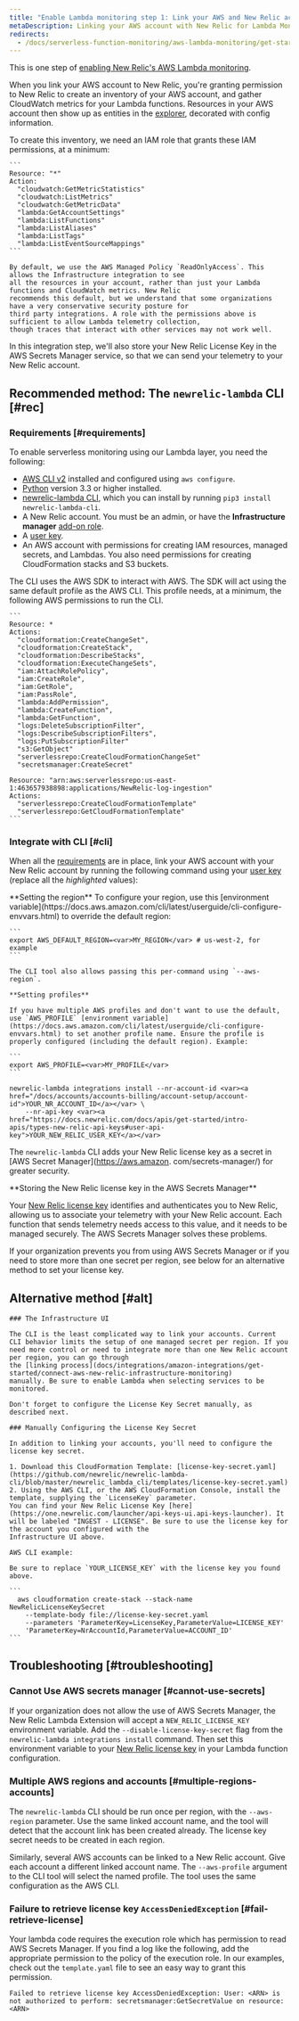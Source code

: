 ```yaml
---
title: "Enable Lambda monitoring step 1: Link your AWS and New Relic accounts"
metaDescription: Linking your AWS account with New Relic for Lambda Monitoring
redirects:
  - /docs/serverless-function-monitoring/aws-lambda-monitoring/get-started/enable-serverless-monitoring-using-lambda-layer
---
```


This is one step of [enabling New Relic's AWS Lambda monitoring](/docs/serverless-function-monitoring/aws-lambda-monitoring/enable-lambda-monitoring/enable-aws-lambda-monitoring). 

When you link your AWS account to New Relic, you're granting permission to New Relic to create an inventory of your AWS account, and gather CloudWatch metrics for your Lambda functions. Resources in your AWS account then show up as entities in the [explorer](/docs/new-relic-one/use-new-relic-one/ui-data/new-relic-one-entity-explorer-view-performance-across-apps-services-hosts), decorated with config information.

<CollapserGroup>
  <Collapser
    id="aws-permissions"
    title="AWS permissions details"
  >
    To create this inventory, we need an IAM role that grants these IAM permissions, at a minimum:

    ```
    Resource: "*"
    Action:
      "cloudwatch:GetMetricStatistics"
      "cloudwatch:ListMetrics"
      "cloudwatch:GetMetricData"
      "lambda:GetAccountSettings"
      "lambda:ListFunctions"
      "lambda:ListAliases"
      "lambda:ListTags"
      "lambda:ListEventSourceMappings"
    ```

    By default, we use the AWS Managed Policy `ReadOnlyAccess`. This allows the Infrastructure integration to see
    all the resources in your account, rather than just your Lambda functions and CloudWatch metrics. New Relic
    recommends this default, but we understand that some organizations have a very conservative security posture for
    third party integrations. A role with the permissions above is sufficient to allow Lambda telemetry collection,
    though traces that interact with other services may not work well.
  </Collapser>
</CollapserGroup>

In this integration step, we'll also store your New Relic License Key in the AWS Secrets Manager service, so that we
can send your telemetry to your New Relic account.

## Recommended method: The `newrelic-lambda` CLI [#rec]

### Requirements [#requirements]

To enable serverless monitoring using our Lambda layer, you need the following:

* [AWS CLI v2](https://docs.aws.amazon.com/cli/latest/userguide/install-cliv2.html) installed and configured using `aws configure`.
* [Python](https://www.python.org/downloads/) version 3.3 or higher installed.
* [newrelic-lambda CLI](https://github.com/newrelic/newrelic-lambda-cli#installation),
  which you can install by running `pip3 install newrelic-lambda-cli`.
* A New Relic account. You must be an admin, or have the **Infrastructure manager** [add-on role](/docs/accounts/original-accounts-billing/original-users-roles/users-roles-original-user-model#add-on).
* A [user key](/docs/apis/get-started/intro-apis/types-new-relic-api-keys#personal-api-key).
* An AWS account with permissions for creating IAM resources, managed secrets, and Lambdas. You also need permissions for creating CloudFormation stacks and S3 buckets.

<CollapserGroup>
  <Collapser
    id="cli-aws-permissions"
    title="CLI user AWS permissions details"
  >
  The CLI uses the AWS SDK to interact with AWS. The SDK will act using the same default profile as the AWS CLI.
  This profile needs, at a minimum, the following AWS permissions to run the CLI.

    ```
    Resource: *
    Actions:
      "cloudformation:CreateChangeSet",
      "cloudformation:CreateStack",
      "cloudformation:DescribeStacks",
      "cloudformation:ExecuteChangeSets",
      "iam:AttachRolePolicy",
      "iam:CreateRole",
      "iam:GetRole",
      "iam:PassRole",
      "lambda:AddPermission",
      "lambda:CreateFunction",
      "lambda:GetFunction",
      "logs:DeleteSubscriptionFilter",
      "logs:DescribeSubscriptionFilters",
      "logs:PutSubscriptionFilter"
      "s3:GetObject"
      "serverlessrepo:CreateCloudFormationChangeSet"
      "secretsmanager:CreateSecret"

    Resource: "arn:aws:serverlessrepo:us-east-1:463657938898:applications/NewRelic-log-ingestion"
    Actions:
      "serverlessrepo:CreateCloudFormationTemplate"
      "serverlessrepo:GetCloudFormationTemplate"
    ```
  </Collapser>
</CollapserGroup>

### Integrate with CLI [#cli]

When all the [requirements](#requirements) are in place, link your AWS account with your New Relic account by running the following command using your [user key](https://docs.newrelic.com/docs/apis/get-started/intro-apis/types-new-relic-api-keys#personal-api-key) (replace all the <var>highlighted</var> values):

<CollapserGroup>
  <Collapser
    id="aws-env-variables"
    title="AWS regions and profiles"
  >
    **Setting the region**
    To configure your region, use this [environment variable](https://docs.aws.amazon.com/cli/latest/userguide/cli-configure-envvars.html) to override the default region:

    ```
    export AWS_DEFAULT_REGION=<var>MY_REGION</var> # us-west-2, for example
    ```

    The CLI tool also allows passing this per-command using `--aws-region`.

    **Setting profiles**

    If you have multiple AWS profiles and don't want to use the default, use `AWS_PROFILE` [environment variable](https://docs.aws.amazon.com/cli/latest/userguide/cli-configure-envvars.html) to set another profile name. Ensure the profile is properly configured (including the default region). Example:

    ```
    export AWS_PROFILE=<var>MY_PROFILE</var>
    ```
  </Collapser>
</CollapserGroup>

```
newrelic-lambda integrations install --nr-account-id <var><a href="/docs/accounts/accounts-billing/account-setup/account-id">YOUR_NR_ACCOUNT_ID</a></var> \
    --nr-api-key <var><a href="https://docs.newrelic.com/docs/apis/get-started/intro-apis/types-new-relic-api-keys#user-api-key">YOUR_NEW_RELIC_USER_KEY</a></var>
```

The `newrelic-lambda` CLI adds your New Relic license key as a secret in [AWS Secret Manager](https://aws.amazon.
com/secrets-manager/) for greater security.

<Callout variant="tip">
  **Storing the New Relic license key in the AWS Secrets Manager**

  Your [New Relic license key](/docs/accounts/accounts-billing/account-setup/new-relic-license-key) identifies and authenticates you to New Relic, allowing us to associate your telemetry with your New Relic account. Each function that sends telemetry needs access to this value, and it needs to be managed securely. The AWS Secrets Manager solves these problems.

  If your organization prevents you from using AWS Secrets Manager or if you need to store more than one secret per region, see below for an alternative method to set your license key.
</Callout>

## Alternative method [#alt]

<CollapserGroup>
  <Collapser
    id="manual-linking"
    title="Linking accounts manually"
  >

    ### The Infrastructure UI

    The CLI is the least complicated way to link your accounts. Current CLI behavior limits the setup of one managed secret per region. If you need more control or need to integrate more than one New Relic account per region, you can go through
    the [linking process](docs/integrations/amazon-integrations/get-started/connect-aws-new-relic-infrastructure-monitoring)
    manually. Be sure to enable Lambda when selecting services to be monitored.

    Don't forget to configure the License Key Secret manually, as described next.

    ### Manually Configuring the License Key Secret

    In addition to linking your accounts, you'll need to configure the license key secret.

    1. Download this CloudFormation Template: [license-key-secret.yaml](https://github.com/newrelic/newrelic-lambda-cli/blob/master/newrelic_lambda_cli/templates/license-key-secret.yaml)
    2. Using the AWS CLI, or the AWS CloudFormation Console, install the template, supplying the `LicenseKey` parameter.
    You can find your New Relic License Key [here](https://one.newrelic.com/launcher/api-keys-ui.api-keys-launcher). It
    will be labeled "INGEST - LICENSE". Be sure to use the license key for the account you configured with the
    Infrastructure UI above.

    AWS CLI example:

    Be sure to replace `YOUR_LICENSE_KEY` with the license key you found above.

    ```
      aws cloudformation create-stack --stack-name NewRelicLicenseKeySecret 
        --template-body file://license-key-secret.yaml 
        --parameters 'ParameterKey=LicenseKey,ParameterValue=LICENSE_KEY' 
        'ParameterKey=NrAccountId,ParameterValue=ACCOUNT_ID'
    ```

  </Collapser>
</CollapserGroup>


## Troubleshooting [#troubleshooting]

### Cannot Use AWS secrets manager [#cannot-use-secrets]

If your organization does not allow the use of AWS Secrets Manager, the New Relic Lambda Extension will accept a `NEW_RELIC_LICENSE_KEY` environment variable. Add the `--disable-license-key-secret` flag from the `newrelic-lambda integrations install` command. Then set this environment variable to your [New Relic license key](/docs/accounts/accounts-billing/account-setup/new-relic-license-key) in your Lambda function configuration.

### Multiple AWS regions and accounts [#multiple-regions-accounts]

The `newrelic-lambda` CLI should be run once per region, with the `--aws-region` parameter. Use the same linked account name, and the tool will detect that the account link has been created already. The license key secret needs to be created in each region.

Similarly, several AWS accounts can be linked to a New Relic account. Give each account a different linked account name. The `--aws-profile` argument to the CLI tool will select the named profile. The tool uses the same configuration as the AWS CLI.

### Failure to retrieve license key `AccessDeniedException` [#fail-retrieve-license]

Your lambda code requires the execution role which has permission to read AWS Secrets Manager. If you find a log like the following, add the appropriate permission to the policy of the execution role. In our examples, check out the `template.yaml` file to see an easy way to grant this permission.

```
Failed to retrieve license key AccessDeniedException: User: <ARN> is not authorized to perform: secretsmanager:GetSecretValue on resource: <ARN>
```
